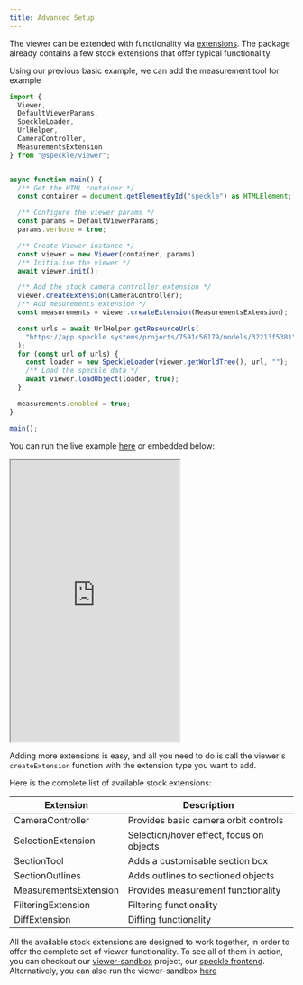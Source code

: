 ```yaml
---
title: Advanced Setup
---
```


The viewer can be extended with functionality via [extensions](/viewer/overview.md#extensions). The package already contains a few stock extensions that offer typical functionality.

Using our previous basic example, we can add the measurement tool for example

```javascript Advanced Setup JavaScript [expandable]
import {
  Viewer,
  DefaultViewerParams,
  SpeckleLoader,
  UrlHelper,
  CameraController,
  MeasurementsExtension
} from "@speckle/viewer";


async function main() {
  /** Get the HTML container */
  const container = document.getElementById("speckle") as HTMLElement;

  /** Configure the viewer params */
  const params = DefaultViewerParams;
  params.verbose = true;

  /** Create Viewer instance */
  const viewer = new Viewer(container, params);
  /** Initialise the viewer */
  await viewer.init();

  /** Add the stock camera controller extension */
  viewer.createExtension(CameraController);
  /** Add mesurements extension */
  const measurements = viewer.createExtension(MeasurementsExtension);

  const urls = await UrlHelper.getResourceUrls(
    "https://app.speckle.systems/projects/7591c56179/models/32213f5381"
  );
  for (const url of urls) {
    const loader = new SpeckleLoader(viewer.getWorldTree(), url, "");
    /** Load the speckle data */
    await viewer.loadObject(loader, true);
  }

  measurements.enabled = true;
}

main();

```

You can run the live example [here](https://stackblitz.com/edit/speckle-measurement-tool?embed=1&file=src/main.ts&view=preview&hideExplorer=true&hideNavigation=true) 
or <Tooltip tip="Embedding works only on chromium based browsers">embedded</Tooltip> below:

<Frame caption="Measurement Tool Example">
  <iframe
    src="https://stackblitz.com/edit/speckle-measurement-tool?embed=1&file=src/main.ts&view=preview&hideExplorer=true&hideNavigation=true"
    height="500"
    style={{ width: '100%', border: 0 }}
    allowFullScreen
  ></iframe>
</Frame>



Adding more extensions is easy, and all you need to do is call the viewer's `createExtension` function with the extension type you want to add.

Here is the complete list of available stock extensions:

| Extension             | Description                              |
| --------------------- | ---------------------------------------- |
| CameraController      | Provides basic camera orbit controls     |
| SelectionExtension    | Selection/hover effect, focus on objects |
| SectionTool           | Adds a customisable section box          |
| SectionOutlines       | Adds outlines to sectioned objects       |
| MeasurementsExtension | Provides measurement functionality       |
| FilteringExtension    | Filtering functionality                  |
| DiffExtension         | Diffing functionality                    |

All the available stock extensions are designed to work together, in order to offer the complete set of viewer functionality. To see all of them in action, you can checkout our [viewer-sandbox](https://github.com/specklesystems/speckle-server/tree/main/packages/viewer-sandbox) project, our [speckle frontend](https://app.speckle.systems/). Alternatively, you can also run the viewer-sandbox [here](https://viewer.speckle.systems/)
